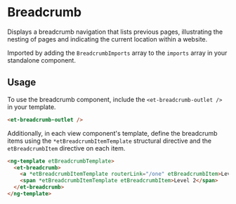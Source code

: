 # Breadcrumb

Displays a breadcrumb navigation that lists previous pages, illustrating the nesting of pages and indicating the current location within a website.

Imported by adding the `BreadcrumbImports` array to the `imports` array in your standalone component.

## Usage

To use the breadcrumb component, include the `<et-breadcrumb-outlet />` in your template.

```html
<et-breadcrumb-outlet />
```

Additionally, in each view component's template, define the breadcrumb items using the `*etBreadcrumbItemTemplate` structural directive and the `etBreadcrumbItem` directive on each item.

```html
<ng-template etBreadcrumbTemplate>
  <et-breadcrumb>
    <a *etBreadcrumbItemTemplate routerLink="/one" etBreadcrumbItem>Level 1</a>
    <span *etBreadcrumbItemTemplate etBreadcrumbItem>Level 2</span>
  </et-breadcrumb>
</ng-template>
```
